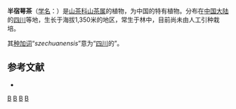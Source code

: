 {{Speciesbox 
| taxon = Camellia szechuanensis
| authority =  Chi, 1948
}}

'''半宿萼茶'''（[[学名|学名]]：{{lang|la|''Camellia szechuanensis''}}）是[[山茶科|山茶科]][[山茶属|山茶属]]的植物，为中国的特有植物。分布在[[中国大陆|中国大陆]]的[[四川|四川]]等地，生长于海拔1,350米的地区，常生于林中，目前尚未由人工引种栽培。

其[[种加词|种加词]]“''szechuanensis''”意为“[[四川|四川]]的”。

== 参考文献 ==
<div class="references-small">
* {{cite web| url =http://www.bioinfo.cn/db05/KmzwSpecies.php?action=view&id=22261| title =半宿萼茶| work =《中国高等植物数据库全库》| publisher =中国科学院微生物研究所| author =昆明植物研究所| accessdate =2009-02-25| deadurl =yes| archiveurl =https://web.archive.org/web/20160305072609/http://www.bioinfo.cn/db05/KmzwSpecies.php?action=view&id=22261| archivedate =2016-03-05}}
</div>
{{Taxonbar|from=Q10905156}}

[[Category:山茶属|B]]
[[Category:中國特有植物|B]]
[[Category:四川植物|B]]
[[Category:1948年描述的植物|B]]